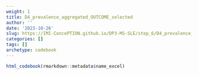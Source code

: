 ```yaml
---
weight: 1
title: D4_prevalence_aggregated_OUTCOME_selected
author: ''
date: '2023-10-26'
slug: https://IMI-ConcePTION.github.io/DP3-MS-SLE/step_6/D4_prevalence_aggregated_OUTCOME_selected
categories: []
tags: []
archetype: codebook
---
```


```r
html_codebook(rmarkdown::metadata$name_excel)
```
